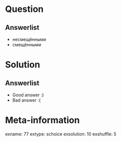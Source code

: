 Question
========


Answerlist
----------
*  несмещёнными
*  смещёнными

Solution
========

Answerlist
----------
*  Good answer :)
*  Bad answer :(

Meta-information
================
exname: 77
extype: schoice
exsolution: 10
exshuffle: 5
